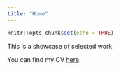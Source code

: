 ```yaml
---
title: "Home"
---
```


```r
knitr::opts_chunk$set(echo = TRUE)
```

This is a showcase of selected work.

You can find my CV [here](https://sideridis-showcase.netlify.app/Results/CV_Sideridis.pdf).


